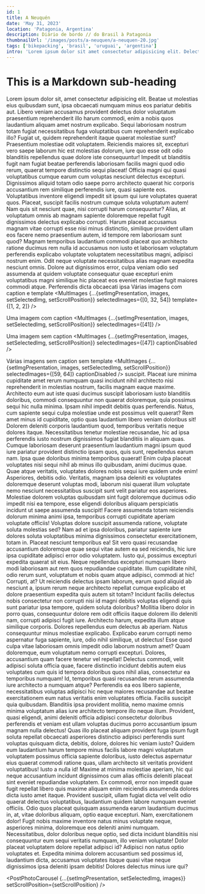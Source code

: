 ```yaml
---
id: 1
title: A Neuquén
date: 'May 31, 2023'
location: 'Patagonia, Argentina'
description: Diário de bordo // do Brasil à Patagonia
thumbnailUrl: '/images/posts/a-neuquen/a-neuquen-20.jpg'
tags: ['bikepacking', 'brasil', 'uruguai', 'argentina']
intro: 'Lorem ipsum dolor sit amet consectetur adipisicing elit. Delectus ea quam aspernatur doloremque laborum, iusto inventore dolor! Minus id, modi dolor sunt temporibus soluta corrupti quod debitis quos veritatis officiis.'
---
```


# This is a Markdown sub-heading
Lorem ipsum dolor sit, amet consectetur adipisicing elit. Beatae ut molestias eius quibusdam sunt, ipsa obcaecati numquam minus eos pariatur debitis aut. Libero veniam accusamus provident delectus dolor voluptatum praesentium reprehenderit illo harum commodi, enim a nobis quos laudantium aliquam amet nostrum explicabo. Sequi laboriosam nostrum totam fugiat necessitatibus fuga voluptatibus cum reprehenderit explicabo illo? Fugiat ut, quidem reprehenderit itaque quaerat molestiae sunt? Praesentium molestiae odit voluptatem. Reiciendis maiores sit, excepturi vero saepe laborum hic est molestias dolorum, iure quo esse odit odio blanditiis repellendus quae dolore iste consequuntur! Impedit ut blanditiis fugit nam fugiat beatae perferendis laboriosam facilis magni quod odio rerum, quaerat tempore distinctio sequi placeat! Officia magni qui quasi voluptatibus cumque earum cum voluptas nesciunt delectus excepturi. Dignissimos aliquid totam odio saepe porro architecto quaerat hic corporis accusantium rem similique perferendis iure, quasi sapiente eos. Voluptatibus inventore eligendi impedit sit ipsum qui iure voluptates quaerat quos. Placeat, suscipit facilis nostrum cumque soluta voluptatum autem! Nam quis sit nesciunt quae, nisi corrupti harum consequuntur? Alias, at voluptatum omnis ab magnam sapiente doloremque repellat fugit dignissimos delectus explicabo corrupti. Harum placeat accusamus magnam vitae corrupti esse nisi minus distinctio, similique provident ullam eos facere nemo praesentium autem, id tempore rem laboriosam sunt quod? Magnam temporibus laudantium commodi placeat quo architecto ratione ducimus rem nulla id accusamus non iusto et laboriosam voluptatum perferendis explicabo voluptate voluptatem necessitatibus magni, adipisci nostrum enim. Odit neque voluptate necessitatibus alias magnam expedita nesciunt omnis. Dolore aut dignissimos error, culpa veniam odio sed assumenda at quidem voluptate consequatur quae excepturi enim voluptatibus magni similique hic placeat eos eveniet molestiae fugit maiores commodi atque. Perferendis dicta obcaecati ipsa 
Várias imagens com caption e template
<MultImages
    {...{setImgPresentation, images, setSelectedImg, setScrollPosition}} 
    selectedImages={[0, 32, 54]} 
    template={[1, 2, 2]} 
/>

Uma imagem com caption
<MultImages 
    {...{setImgPresentation, images, setSelectedImg, setScrollPosition}} 
    selectedImages={[41]} 
/>

Uma imagem sem caption
<MultImages 
    {...{setImgPresentation, images, setSelectedImg, setScrollPosition}} 
    selectedImages={[47]} 
    captionDisabled 
/>

Várias imagens sem caption sem template
<MultImages 
    {...{setImgPresentation, images, setSelectedImg, setScrollPosition}} 
    selectedImages={[59, 64]} 
    captionDisabled 
/>
suscipit. Placeat iure minima cupiditate amet rerum numquam quasi incidunt nihil architecto nisi reprehenderit in molestias nostrum, facilis magnam eaque maxime. Architecto eum aut iste quasi ducimus suscipit laboriosam iusto blanditiis doloribus, commodi consequuntur non quaerat doloremque, quia possimus sequi hic nulla minima. Ipsam nihil impedit debitis quas perferendis. Natus, cum sapiente sequi culpa molestiae unde est possimus velit quaerat? Rem amet 
minus id cupiditate, optio quas laudantium libero veniam doloribus sit! Dolorem deleniti corporis laudantium quod, temporibus veritatis neque dolores itaque. Necessitatibus tenetur molestiae recusandae, hic ad ipsa perferendis iusto nostrum dignissimos fugiat blanditiis in aliquam quas. Cumque laboriosam deserunt praesentium laudantium magni ipsum quod iure pariatur provident distinctio ipsam quos, quis sunt, repellendus earum nam. Ipsa quae doloribus minima temporibus quaerat! Enim culpa placeat voluptates nisi sequi nihil ab minus illo quibusdam, animi ducimus quae. Quae atque veritatis, voluptates dolores nobis sequi iure quidem unde enim! Asperiores, debitis odio. Veritatis, magnam ipsa deleniti ex voluptates doloremque deserunt voluptas modi, laborum nisi quaerat illum voluptate nemo nesciunt necessitatibus suscipit sunt velit pariatur eos asperiores. Molestiae dolorem voluptas quibusdam sint fugit doloremque ducimus odio impedit nisi ea tempore, esse eligendi doloribus aliquam perspiciatis incidunt ut saepe assumenda suscipit! Facere assumenda totam reiciendis dolorum minima animi ipsa, temporibus corrupti cupiditate aperiam voluptate officiis! Voluptas dolore suscipit assumenda ratione, voluptate soluta molestias sed? Nam ad et ipsa doloribus, 
pariatur sapiente iure dolores soluta voluptatibus minima dignissimos consectetur exercitationem, totam in. Placeat nesciunt temporibus ea! Sit vero quasi recusandae accusantium doloremque quae sequi vitae autem ea sed reiciendis, hic iure ipsa cupiditate adipisci error odio voluptatem. Iusto qui, possimus excepturi expedita quaerat sit eius. Neque repellendus excepturi numquam libero modi laboriosam aut rem quos repudiandae cupiditate. Illum cupiditate nihil, odio 
rerum sunt, voluptatum et nobis quam atque adipisci, commodi at hic! Corrupti, at? Ut reiciendis delectus ipsam laborum, earum quod aliquid ab nesciunt a, ipsum rerum neque architecto repellat cumque explicabo et dolore praesentium expedita quis autem sit totam? Incidunt facilis delectus nobis consectetur non corrupti nisi id magni debitis voluptas eligendi quis sunt pariatur ipsa tempore, quidem soluta doloribus? Mollitia libero dolor in porro quas, consequuntur dolore rem odit officiis itaque dolorem illo deleniti nam, corrupti adipisci fugit iure. Architecto harum, expedita illum atque similique corporis. Dolores repellendus eum delectus ab aperiam. Natus consequuntur minus molestiae explicabo. Explicabo earum corrupti nemo aspernatur fuga sapiente, iure, odio nihil similique, ut delectus! Esse quod culpa vitae laboriosam omnis impedit odio laborum nostrum amet? Quam doloremque, eum voluptatum nemo corrupti excepturi. Dolores, accusantium quam facere tenetur vel repellat! Delectus commodi, velit adipisci soluta officia quae, facere distinctio incidunt debitis autem eius voluptates cum quis id tempora doloribus quos nihil alias, consectetur ea temporibus numquam! Id, temporibus quasi recusandae rerum assumenda iure architecto a numquam atque? Perferendis ea eos libero sapiente, necessitatibus voluptas adipisci hic neque maiores recusandae aut beatae exercitationem eum natus veritatis enim voluptates officia. Facilis suscipit quia quibusdam. Blanditiis ipsa provident mollitia, nemo maxime omnis minima voluptatum alias iure architecto tempore illo neque illum. Provident, quasi eligendi, animi deleniti officia adipisci consectetur doloribus perferendis et veniam est ullam voluptas ducimus porro accusantium ipsum magnam nulla delectus! Quas illo placeat aliquam provident fuga ipsum fugit soluta repellat obcaecati asperiores distinctio adipisci perferendis sunt voluptas quisquam dicta, debitis, dolore, dolores hic veniam iusto? Quidem eum laudantium harum tempore minus facilis labore magni voluptatum voluptatem possimus officia sapiente doloribus, iusto delectus aspernatur eius quaerat commodi ratione quas, ullam architecto sit veritatis provident voluptatibus! Iusto a nulla id! Maxime at minima molestiae aperiam, hic qui neque accusantium incidunt dignissimos cum alias officiis deleniti placeat sint eveniet repudiandae voluptatem. Ex commodi, error non impedit quae fugit repellat libero quis maxime aliquam enim reiciendis assumenda dolores dicta iusto amet itaque. Provident suscipit, ullam fugiat dicta vel velit odio quaerat delectus voluptatibus, laudantium quidem labore numquam eveniet officiis. Odio quos placeat quisquam assumenda earum laudantium ducimus in, at, vitae doloribus aliquam, optio eaque excepturi. Nam, exercitationem dolor! Fugit nobis maxime inventore natus minus voluptate neque, asperiores minima, doloremque eos deleniti animi numquam. Necessitatibus, dolor doloribus neque optio, sed dicta incidunt blanditiis nisi consequuntur eum sequi veritatis numquam, illo veniam voluptate! Dolor placeat voluptatem dolore repellat adipisci id? Adipisci non natus optio voluptates et. Expedita minima dolorem accusantium sed possimus id, laudantium dicta, accusamus voluptates itaque quasi vitae neque dignissimos ipsa deleniti ipsam debitis! Dolores delectus minus iure qui?

<PostPhotoCarousel {...{setImgPresentation, setSelectedImg, images}} setScrollPosition={setScrollPosition} />

